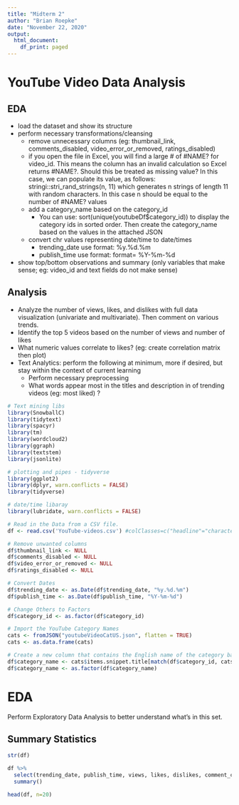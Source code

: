```yaml
---
title: "Midterm 2"
author: "Brian Roepke"
date: "November 22, 2020"
output:
  html_document:
    df_print: paged
---
```

# YouTube Video Data Analysis

## EDA

 * load the dataset and show its structure
 * perform necessary transformations/cleansing
   * remove unnecessary columns (eg: thumbnail_link, comments_disabled, video_error_or_removed, ratings_disabled)
   * if you open the file in Excel, you will find a large # of #NAME? for video_id. This means the column has an invalid calculation so Excel returns #NAME?. Should this be treated as missing value? In this case, we can populate its value, as follows: stringi::stri_rand_strings(n, 11) which generates n strings of length 11 with random characters. In this case n should be equal to the number of #NAME? values
   * add a category_name based on the category_id
     * You can use: sort(unique(youtubeDf$category_id)) to display the category ids in sorted order. Then create the category_name based on the values in the attached JSON
   * convert chr values representing date/time to date/times
     * trending_date use format: %y.%d.%m
     * publish_time use format: format= %Y-%m-%d
 * show top/bottom observations and summary (only variables that make sense; eg: video_id and text fields do not make sense)

## Analysis

 * Analyze the number of views, likes, and dislikes with full data visualization (univariate and multivariate). Then comment on various trends.
 * Identify the top 5 videos based on the number of views and number of likes
 * What numeric values correlate to likes? (eg: create correlation matrix then plot)
 * Text Analytics: perform the following at minimum, more if desired, but stay within the context of current learning
   * Perform necessary preprocessing
   * What words appear most in the titles and description in of trending videos (eg: most liked) ?

```r
# Text mining libs
library(SnowballC)
library(tidytext)
library(spacyr)
library(tm)
library(wordcloud2)
library(ggraph)
library(textstem)
library(jsonlite)

# plotting and pipes - tidyverse
library(ggplot2)
library(dplyr, warn.conflicts = FALSE)
library(tidyverse)

# date/time libaray
library(lubridate, warn.conflicts = FALSE)
```


```r
# Read in the Data from a CSV file.
df <- read.csv('YouTube-videos.csv') #colClasses=c("headline"="character")
```

```r
# Remove unwanted columns
df$thumbnail_link <- NULL
df$comments_disabled <- NULL
df$video_error_or_removed <- NULL
df$ratings_disabled <- NULL

# Convert Dates
df$trending_date <- as.Date(df$trending_date, "%y.%d.%m")
df$publish_time <- as.Date(df$publish_time, "%Y-%m-%d")

# Change Others to Factors
df$category_id <- as.factor(df$category_id)
```

```r
# Import the YouTube Category Names
cats <- fromJSON("youtubeVideoCatUS.json", flatten = TRUE)
cats <- as.data.frame(cats)
```


```r
# Create a new column that contains the English name of the category based on the Category ID
df$category_name <- cats$items.snippet.title[match(df$category_id, cats$items.id)]
df$category_name <- as.factor(df$category_name)
```

# EDA
Perform Exploratory Data Analysis to better understand what's in this set. 

## Summary Statistics

```r
str(df)
```


```r
df %>%
  select(trending_date, publish_time, views, likes, dislikes, comment_count, category_name) %>%
  summary()
```

```r
head(df, n=20)
```



